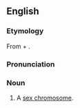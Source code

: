 ==English==
===Etymology===
From {{term|idio-}} + {{term|chromosome}}.

===Pronunciation===
{{IPA|/ˌɪdɪə(ʊ)ˈkɹəʊməsəʊm/}}

===Noun===
{{en-noun}}

# {{context|cytology}} A [[sex chromosome]].